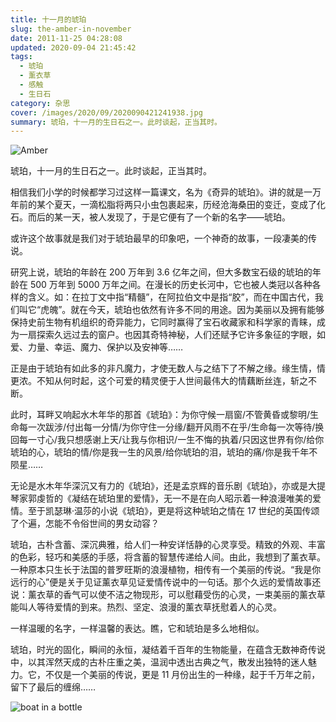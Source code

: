 ```yaml
---
title: 十一月的琥珀
slug: the-amber-in-november
date: 2011-11-25 04:28:08
updated: 2020-09-04 21:45:42
tags:
  - 琥珀
  - 薰衣草
  - 感触
  - 生日石
category: 杂思
cover: /images/2020/09/2020090421241938.jpg
summary: 琥珀，十一月的生日石之一。此时谈起，正当其时。
---
```


![Amber](/images/2020/09/2020092003563700.jpg)

<NeteasePlayer id={1697643} />

琥珀，十一月的生日石之一。此时谈起，正当其时。

相信我们小学的时候都学习过这样一篇课文，名为《奇异的琥珀》。讲的就是一万年前的某个夏天，一滴松脂将两只小虫包裹起来，历经沧海桑田的变迁，变成了化石。而后的某一天，被人发现了，于是它便有了一个新的名字——琥珀。

或许这个故事就是我们对于琥珀最早的印象吧，一个神奇的故事，一段凄美的传说。

研究上说，琥珀的年龄在 200 万年到 3.6 亿年之间，但大多数宝石级的琥珀的年龄在 500 万年到 5000 万年之间。在漫长的历史长河中，它也被人类冠以各种各样的含义。如：在拉丁文中指“精髓”，在阿拉伯文中是指“胶”，而在中国古代，我们叫它“虎魄”。就在今天，琥珀也依然有许多不同的用途。因为美丽以及拥有能够保持史前生物有机组织的奇异能力，它同时赢得了宝石收藏家和科学家的青睐，成为一扇探索久远过去的窗户。也因其奇特神秘，人们还赋予它许多象征的字眼，如爱、力量、幸运、魔力、保护以及安神等……

正是由于琥珀有如此多的非凡魔力，才使无数人与之结下了不解之缘。缘生情，情更浓。不知从何时起，这个可爱的精灵便于人世间最伟大的情藕断丝连，斩之不断。

此时，耳畔又响起水木年华的那首《琥珀》：为你守候一扇窗/不管黄昏或黎明/生命每一次跋涉/付出每一分情/为你守住一分缘/翻开风雨不在乎/生命每一次等待/换回每一寸心/我只想感谢上天/让我与你相识/一生不悔的执着/只因这世界有你/给你琥珀的心，琥珀的情/你是我一生的风景/给你琥珀的泪，琥珀的痛/你是我千年不陨星……

无论是水木年华深沉又有力的《琥珀》，还是孟京辉的音乐剧《琥珀》，亦或是大提琴家郭虔哲的《凝结在琥珀里的爱情》，无一不是在向人昭示着一种浪漫唯美的爱情。至于凯瑟琳·温莎的小说《琥珀》，更是将这种琥珀之情在 17 世纪的英国传颂了个遍，怎能不令俗世间的男女动容？

琥珀，古朴含蓄、深沉典雅，给人们一种安详恬静的心灵享受。精致的外观、丰富的色彩，轻巧和美感的手感，将含蓄的智慧传递给人间。由此，我想到了薰衣草。一种原本只生长于法国的普罗旺斯的浪漫植物，相传有一个美丽的传说。“我是你远行的心”便是关于见证薰衣草见证爱情传说中的一句话。那个久远的爱情故事还说：薰衣草的香气可以使不洁之物现形，可以慰藉受伤的心灵，一束美丽的薰衣草能叫人等待爱情的到来。热烈、坚定、浪漫的薰衣草抚慰着人的心灵。

一样温暖的名字，一样温馨的表达。瞧，它和琥珀是多么地相似。

琥珀，时光的固化，瞬间的永恒，凝结着千百年的生物能量，在蕴含无数神奇传说中，以其浑然天成的古朴庄重之美，温润中透出古典之气，散发出独特的迷人魅力。它，不仅是一个美丽的传说，更是 11 月份出生的一种缘，起于千万年之前，留下了最后的缠绵……

![boat in a bottle](/images/2020/09/2020090421450493.jpg)

